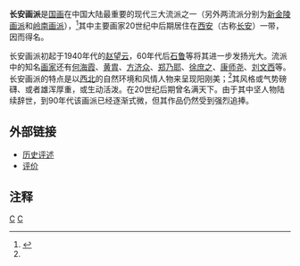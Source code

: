 '''长安画派'''是[[中国画|国画]]在中国大陆最重要的现代三大流派之一（另外两流派分别为[[新金陵画派|新金陵画派]]和[[岭南画派|岭南画派]]），<ref name=cahp>{{cite journal|author=贾峰|title=论“长安画派”艺术精神的当代价值|url=http://www.whxkzz.cn/Product/9184355235.html|date=2017年|journal=文化学刊|volume=第11期|pages=55～58页|issn=1673-7725|doi=|access-date=2017年11月|archive-url=https://web.archive.org/web/20190203202101/http://www.whxkzz.cn/Product/9184355235.html|archive-date=2019-02-03|dead-url=yes}}</ref>其中主要画家20世纪中后期居住在[[西安|西安]]（古称[[长安|长安]]）一带，因而得名。

长安画派初起于1940年代的[[赵望云|赵望云]]，60年代后[[石鲁|石鲁]]等将其进一步发扬光大。流派中的知名[[画家|画家]]还有[[何海霞|何海霞]]、[[黄胄|黄胄]]、[[方济众_(画家)|方济众]]、[[郑乃耶|郑乃耶]]、[[徐庶之|徐庶之]]、[[康师尧|康师尧]]、[[刘文西|刘文西]]等。长安画派的特点是以[[中国西北地区|西北]]的自然环境和风情人物来呈现阳刚美；<ref name=cahp/>其风格或气势磅礴、或者雄浑厚重，或生动活泼。在20世纪后期曾名满天下。由于其中坚人物陆续辞世，到90年代该画派已经逐渐式微，但其作品仍然受到强烈追捧。

== 外部链接 ==
*[https://web.archive.org/web/20041208235901/http://www.cnarts.cn/View_Speech/All/200404/2902.html 历史评述]
*[http://art.people.com.cn/GB/41064/41128/3968296.html 评价] {{Wayback|url=http://art.people.com.cn/GB/41064/41128/3968296.html |date=20160412201751 }}

==注释==
{{Reflist}}

{{美術小作品}}

[[Category:中国画流派|C]]
[[Category:西安艺术|C]]